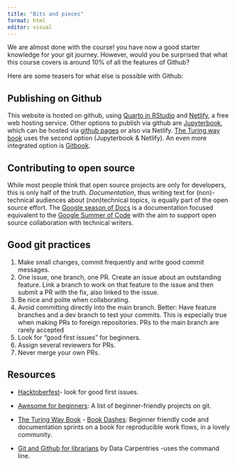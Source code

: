 ```yaml
---
title: "Bits and pieces"
format: html
editor: visual
---
```


We are almost done with the course! you have now a good starter knowledge for your git journey. However, would you be surprised that what this course covers is around 10% of all the features of Github?

Here are some teasers for what else is possible with Github:

## Publishing on Github

This website is hosted on github, using [Quarto in RStudio](https://quarto.org/docs/get-started/hello/rstudio.html) and [Netlify](https://www.netlify.com/), a free web hosting service. Other options to publish via github are [Jupyterbook](https://jupyterbook.org/en/stable/intro.html), which can be hosted via [github pages](https://pages.github.com/) or also via Netlify. [The Turing way book](https://the-turing-way.netlify.app/index.html) uses the second option (Jupyterbook & Netlify). An even more integrated option is [Gitbook](https://www.gitbook.com/).

## Contributing to open source

While most people think that open source projects are only for developers, this is only half of the truth. *Documentation*, thus writing text for (non)-technical audiences about (non)technical topics, is equally part of the open source effort. The [Google season of Docs](https://developers.google.com/season-of-docs) is a documentation focused equivalent to the [Google Summer of Code](https://summerofcode.withgoogle.com/) with the aim to support open source collaboration with technical writers.

## Good git practices

1.  Make small changes, commit frequently and write good commit messages.
2.  One issue, one branch, one PR. Create an issue about an outstanding feature. Link a branch to work on that feature to the issue and then submit a PR with the fix, also linked to the issue.
3.  Be nice and polite when collaborating.
4.  Avoid committing directly into the main branch. Better: Have feature branches and a dev branch to test your commits. This is especially true when making PRs to foreign repositories. PRs to the main branch are rarely accepted
5.  Look for "good first issues" for beginners.
6.  Assign several reviewers for PRs.
7.  Never merge your own PRs.

## Resources

-   [Hacktoberfest](https://hacktoberfest.com/)- look for good first issues.

-   [Awesome for beginners](https://github.com/MunGell/awesome-for-beginners): A list of beginner-friendly projects on git.

-   [The Turing Way Book](https://the-turing-way.netlify.app/index.html) - [Book Dashes](https://the-turing-way.netlify.app/community-handbook/bookdash.html): Beginner friendly code and documentation sprints on a book for reproducible work flows, in a lovely community.

-   [Git and Github for librarians](http://data-lessons.github.io/library-git-DEPRECATED/01-what-is-git/) by Data Carpentries -uses the command line.
